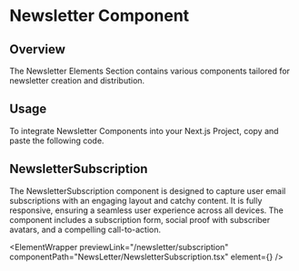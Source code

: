 
# Newsletter Component

## Overview

The Newsletter Elements Section contains various components tailored for newsletter creation and distribution.

## Usage

To integrate Newsletter Components into your Next.js Project, copy and paste the following code.

## NewsletterSubscription

The NewsletterSubscription component is designed to capture user email subscriptions with an engaging layout and catchy content. It is fully responsive, ensuring a seamless user experience across all devices. The component includes a subscription form, social proof with subscriber avatars, and a compelling call-to-action.

<ElementWrapper
  previewLink="/newsletter/subscription"
  componentPath="NewsLetter/NewsletterSubscription.tsx"
  element={<NewsletterSubscription />}
/>

